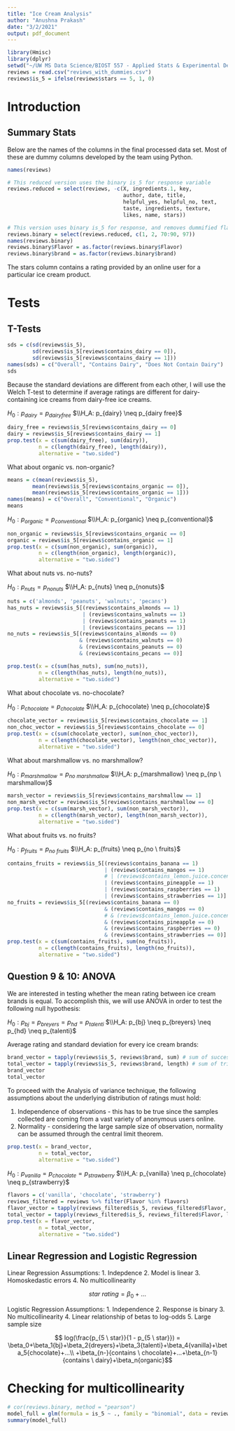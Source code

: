 ---
title: "Ice Cream Analysis"
author: "Anushna Prakash"
date: "3/2/2021"
output: pdf_document
---

```{r, echo = FALSE}
library(Hmisc)
library(dplyr)
setwd("~/UW MS Data Science/BIOST 557 - Applied Stats & Experimental Design/Ice Cream Project")
reviews = read.csv("reviews_with_dummies.csv")
reviews$is_5 = ifelse(reviews$stars == 5, 1, 0)
```

# Introduction
## Summary Stats
Below are the names of the columns in the final processed data set. Most of these are dummy columns developed by the team using Python.

```{r, echo = FALSE}
names(reviews)

# This reduced version uses the binary is_5 for response variable
reviews.reduced = select(reviews, -c(X, ingredients.1, key,
                                     author, date, title,
                                     helpful_yes, helpful_no, text,
                                     taste, ingredients, texture,
                                     likes, name, stars))

# This version uses binary is_5 for response, and removes dummified flavor and brand columns
reviews.binary = select(reviews.reduced, c(1, 2, 70:90, 97))
names(reviews.binary)
reviews.binary$Flavor = as.factor(reviews.binary$Flavor)
reviews.binary$brand = as.factor(reviews.binary$brand)
```
The stars column contains a rating provided by an online user for a particular ice cream product.

# Tests

## T-Tests

``` {r}
sds = c(sd(reviews$is_5),
        sd(reviews$is_5[reviews$contains_dairy == 0]),
        sd(reviews$is_5[reviews$contains_dairy == 1]))
names(sds) = c("Overall", "Contains Dairy", "Does Not Contain Dairy")
sds
```

Because the standard deviations are different from each other, I will use the Welch T-test to determine if average ratings are different for dairy-containing ice creams from dairy-free ice creams.

$H_0: p_{dairy} = p_{dairy free}$
$\\H_A: p_{dairy} \neq p_{dairy free}$

```{r}
dairy_free = reviews$is_5[reviews$contains_dairy == 0]
dairy = reviews$is_5[reviews$contains_dairy == 1]
prop.test(x = c(sum(dairy_free), sum(dairy)),
          n = c(length(dairy_free), length(dairy)),
          alternative = "two.sided")
```
What about organic vs. non-organic?
```{r}
means = c(mean(reviews$is_5),
        mean(reviews$is_5[reviews$contains_organic == 0]),
        mean(reviews$is_5[reviews$contains_organic == 1]))
names(means) = c("Overall", "Conventional", "Organic")
means

```
$H_0: p_{organic} = p_{conventional}$
$\\H_A: p_{organic} \neq p_{conventional}$


```{r}
non_organic = reviews$is_5[reviews$contains_organic == 0]
organic = reviews$is_5[reviews$contains_organic == 1]
prop.test(x = c(sum(non_organic), sum(organic)),
          n = c(length(non_organic), length(organic)),
          alternative = "two.sided")
```

What about nuts vs. no-nuts?

$H_0: p_{nuts} = p_{nonuts}$
$\\H_A: p_{nuts} \neq p_{nonuts}$


```{r}
nuts = c('almonds', 'peanuts', 'walnuts', 'pecans')
has_nuts = reviews$is_5[(reviews$contains_almonds == 1)
                        | (reviews$contains_walnuts == 1)
                        | (reviews$contains_peanuts == 1)
                        | (reviews$contains_pecans == 1)]
no_nuts = reviews$is_5[(reviews$contains_almonds == 0)
                       & (reviews$contains_walnuts == 0)
                       & (reviews$contains_peanuts == 0)
                       & (reviews$contains_pecans == 0)]

prop.test(x = c(sum(has_nuts), sum(no_nuts)),
          n = c(length(has_nuts), length(no_nuts)),
          alternative = "two.sided")
```
What about chocolate vs. no-chocolate?

$H_0: p_{chocolate} = p_{chocolate}$
$\\H_A: p_{chocolate} \neq p_{chocolate}$

```{r}
chocolate_vector = reviews$is_5[reviews$contains_chocolate == 1]
non_choc_vector = reviews$is_5[reviews$contains_chocolate == 0]
prop.test(x = c(sum(chocolate_vector), sum(non_choc_vector)),
          n = c(length(chocolate_vector), length(non_choc_vector)),
          alternative = "two.sided")
```
What about marshmallow vs. no marshmallow?

$H_0: p_{marshmallow} = p_{no \ marshmallow}$
$\\H_A: p_{marshmallow} \neq p_{np \ marshmallow}$

```{r}
marsh_vector = reviews$is_5[reviews$contains_marshmallow == 1]
non_marsh_vector = reviews$is_5[reviews$contains_marshmallow == 0]
prop.test(x = c(sum(marsh_vector), sum(non_marsh_vector)),
          n = c(length(marsh_vector), length(non_marsh_vector)),
          alternative = "two.sided")
```
What about fruits vs. no fruits?

$H_0: p_{fruits} = p_{no \ fruits}$
$\\H_A: p_{fruits} \neq p_{no \ fruits}$

```{r}
contains_fruits = reviews$is_5[(reviews$contains_banana == 1)
                               | (reviews$contains_mangos == 1)
                               # | (reviews$contains_lemon.juice.concentrate == 1)
                               | (reviews$contains_pineapple == 1)
                               | (reviews$contains_raspberries == 1)
                               | (reviews$contains_strawberries == 1)]
no_fruits = reviews$is_5[(reviews$contains_banana == 0)
                               & (reviews$contains_mangos == 0)
                               # & (reviews$contains_lemon.juice.concentrate == 0)
                               & (reviews$contains_pineapple == 0)
                               & (reviews$contains_raspberries == 0)
                               & (reviews$contains_strawberries == 0)]
prop.test(x = c(sum(contains_fruits), sum(no_fruits)),
          n = c(length(contains_fruits), length(no_fruits)),
          alternative = "two.sided")
```

## Question 9 & 10: ANOVA
We are interested in testing whether the mean rating between ice cream brands is equal. To accomplish this, we will use ANOVA in order to test the following null hypothesis:

$H_0: p_{bj} = p_{breyers} = p_{hd} = p_{talenti}$
$\\H_A: p_{bj} \neq p_{breyers} \neq p_{hd} \neq p_{talenti}$

Average rating and standard deviation for every ice cream brands:
```{r}
brand_vector = tapply(reviews$is_5, reviews$brand, sum) # sum of successes
total_vector = tapply(reviews$is_5, reviews$brand, length) # sum of trials
brand_vector
total_vector
```

To proceed with the Analysis of variance technique, the following assumptions about the underlying distribution of ratings must hold:

1) Independence of observations - this has to be true since the samples collected are coming from a vast variety of anonymous users online.
2) Normality - considering the large sample size of observation, normality can be assumed through the central limit theorem.

```{r}
prop.test(x = brand_vector,
          n = total_vector,
          alternative = "two.sided")
```

$H_0: p_{vanilla} = p_{chocolate} = p_{strawberry}$
$\\H_A: p_{vanilla} \neq p_{chocolate} \neq p_{strawberry}$

```{r}
flavors = c('vanilla', 'chocolate', 'strawberry')
reviews_filtered = reviews %>% filter(Flavor %in% flavors)
flavor_vector = tapply(reviews_filtered$is_5, reviews_filtered$Flavor, sum)
total_vector = tapply(reviews_filtered$is_5, reviews_filtered$Flavor, length)
prop.test(x = flavor_vector,
          n = total_vector,
          alternative = "two.sided")

```


## Linear Regression and Logistic Regression

Linear Regression Assumptions:
1. Indepdence
2. Model is linear
3. Homoskedastic errors
4. No multicollinearity

$$ {star \ rating} = \beta_0 + ...$$

Logistic Regression Assumptions:
1. Independence
2. Response is binary
3. No multicollinearity
4. Linear relationship of betas to log-odds
5. Large sample size

$$ log(\frac{p_{5 \ star}}{1 - p_{5 \ star}}) = \beta_0+\beta_1{bj}+\beta_2{dreyers}+\beta_3{talenti}+\beta_4{vanilla}+\beta_5{chocolate}+...\\ +\beta_{n-}{contains \ chocolate}+...+\beta_{n-1}{contains \ dairy}+\beta_n{organic}$$

# Checking for multicollinearity
```{r}
# cor(reviews.binary, method = "pearson")
model_full = glm(formula = is_5 ~ ., family = "binomial", data = reviews.binary)
summary(model_full)
```
